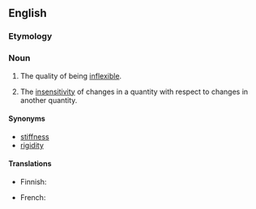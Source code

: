 ==English==

===Etymology===
{{prefix|en|in|elasticity}}

===Noun===
{{en-noun|-|+}}

# The quality of being [[inflexible]].
# {{lb|en|economics}} The [[insensitivity]] of changes in a quantity with respect to changes in another quantity.

====Synonyms====
* [[stiffness]]
* [[rigidity]]

====Translations====
{{trans-top|quality of not being elastic}}
* Finnish: {{t|fi|epäelastisuus}}
{{trans-mid}}
* French: {{t+|fr|inélasticité|f}}
{{trans-bottom}}